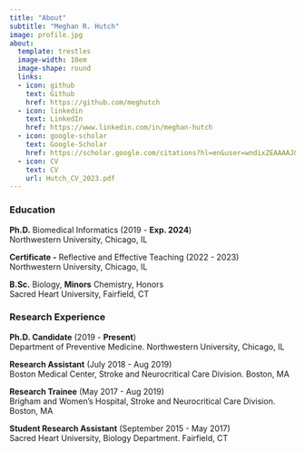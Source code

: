 ```yaml
---
title: "About"
subtitle: "Meghan R. Hutch"
image: profile.jpg
about:
  template: trestles
  image-width: 10em
  image-shape: round
  links:
  - icon: github
    text: Github
    href: https://github.com/meghutch
  - icon: linkedin
    text: LinkedIn
    href: https://www.linkedin.com/in/meghan-hutch
  - icon: google-scholar
    text: Google-Scholar
    href: https://scholar.google.com/citations?hl=en&user=wndixZEAAAAJ&view_op=list_works
  - icon: CV
    text: CV
    url: Hutch_CV_2023.pdf
---
```


### Education

**Ph.D.** Biomedical Informatics (2019 - **Exp. 2024**)\
Northwestern University, Chicago, IL

**Certificate -** Reflective and Effective Teaching (2022 - 2023)\
Northwestern University, Chicago, IL

**B.Sc.** Biology, **Minors** Chemistry, Honors\
Sacred Heart University, Fairfield, CT

### Research Experience

**Ph.D. Candidate** (2019 - **Present**)\
Department of Preventive Medicine. Northwestern University, Chicago, IL

**Research Assistant** (July 2018 - Aug 2019)\
Boston Medical Center, Stroke and Neurocritical Care Division. Boston, MA

**Research Trainee** (May 2017 - Aug 2019)\
Brigham and Women's Hospital, Stroke and Neurocritical Care Division. Boston, MA

**Student Research Assistant** (September 2015 - May 2017)\
Sacred Heart University, Biology Department. Fairfield, CT
